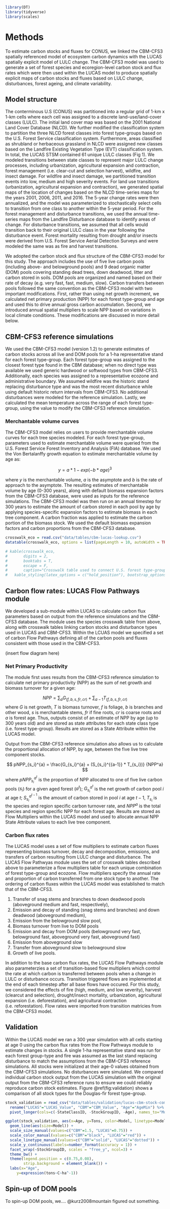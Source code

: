 ```r
library(DT)
library(tidyverse)
library(scales)
```

# Methods

To estimate carbon stocks and fluxes for CONUS, we linked the CBM-CFS3 spatially referenced model of ecosystem carbon dynamics with the LUCAS spatially explicit model of LULC change. The CBM-CFS3 model was used to generate a set of forest species and ecoregion-level carbon stock and flux rates which were then used within the LUCAS model to produce spatially explicit maps of carbon stocks and fluxes based on LULC change, disturbances, forest ageing, and climate variability.

## Model structure

The conterminous U.S (CONUS) was partitioned into a regular grid of 1-km x 1-km cells where each cell was assigned to a discrete land-use/land-cover classes (LULC). The initial land cover map was based on the 2001 National Land Cover Database (NLCD). We further modified the classification system to partition the three NLCD forest classes into forest type-groups based on the U.S. Forest Service classification system. Furthermore, areas classified as shrubland or herbaceous grassland in NLCD were assigned new classes based on the Landfire Existing Vegetation Type (EVT) classification system. In total, the LUCAS STSM contained 61 unique LULC classes (Fig 1). 
We modeled transitions between state classes to represent major LULC change processes, including urbanization, agricultural expansion and contraction, forest management (i.e. clear-cut and selection harvest), wildfire, and insect damage. For wildfire and insect damage, we partitioned transition events into low, medium and high severity events. For land use transitions (urbanization, agricultural expansion and contraction), we generated spatial maps of the location of changes based on the NLCD time-series maps for the years 2001, 2006, 2011, and 2016. The 5-year change rates were then annualized, and the model was parameterized to stochastically select cells to transition from one class to another within the 5-year period. For the forest management and disturbance transitions, we used the annual time-series maps from the Landfire Disturbance database to identify areas of change. For disturbance transitions, we assumed that all cells would transition back to their original LULC class in the year following the disturbance event. Forest mortality resulting from drought and/or insects were derived from U.S. Forest Service Aerial Detection Surveys and were modeled the same was as fire and harvest transitions. 

We adopted the carbon stock and flux structure of the CBM-CFS3 model for this study. The approach includes the use of five live carbon pools (including above- and belowground pools) and 9 dead organic matter (DOM) pools covering standing dead trees, down deadwood, litter and carbon stored in soils. DOM pools are organized and named based on their rate of decay (e.g. very fast, fast, medium, slow). Carbon transfers between pools followed the same convention as the CBM-CFS3 model with two important modifications. First, rather than using net growth increment, we calculated net primary production (NPP) for each forest type-group and age and used this to drive annual gross carbon accumulation. Second, we introduced annual spatial multipliers to scale NPP based on variations in local climate conditions. These modifications are discussed in more detail below. 

## CBM-CFS3 reference simulations

We used the CBM-CFS3 model (version 1.2) to generate estimates of carbon stocks across all live and DOM pools for a 1-ha representative stand for each forest type-group. Each forest type-group was assigned to the closest forest type found in the CBM database; when no direct type was available we used generic hardwood or softwood types from CBM-CFS3. Additionally, each species was assigned to a representative ecozone and administrative boundary. We assumed wildfire was the historic stand replacing disturbance type and was the most recent disturbance while using default historic return intervals from CBM-CFS3. No additional disturbances were modeled for the reference simulation. Lastly, we calculated the mean temperature across the range of each forest type-group, using the value to modify the CBM-CFS3 reference simulation. 

### Merchantable volume curves

The CBM-CFS3 model relies on users to provide merchantable volume curves for each tree species modeled. For each forest type-group, parameters used to estimate merchantable volume were queried from the U.S. Forest Service Forest Inventory and Analysis (FIA) database. We used the Von Bertalanffy growth equation to estimate merchantable volume by age as:

$$ y = a*1-exp(-b*age)^3 $$

where *y* is the merchantable volume, *a* is the asymptote and *b* is the rate of approach to the asymptote. The resulting estimates of merchantable volume by age (0-300 years), along with default biomass expansion factors from the CBM-CFS3 database, were used as inputs for the reference simulations. The CBM-CFS3 model was then run on an annual timestep for 300 years to estimate the amount of carbon stored in each pool by age by applying species-specific expansion factors to estimate biomass in each tree component. A carbon fraction was applied to estimate the carbon portion of the biomass stock. We used the default biomass expansion factors and carbon proportions from the CBM-CFS3 database.


```r
crosswalk_eco = read.csv("data/tables/cbm-lucas-lookup.csv") 
datatable(crosswalk_eco, options = list(pageLength = 10, autoWidth = TRUE), rownames= FALSE)

# kable(crosswalk_eco, 
#       digits = 2, 
#       booktabs = T, 
#       escape = F, 
#       caption="Crosswalk table used to connect U.S. forest type-groups to Ecozones, Provinces and species types.") %>% 
#   kable_styling(latex_options = c("hold_position"), bootstrap_options = c("striped"))
```


## Carbon flow rates: LUCAS Flow Pathways module

We developed a sub-module within LUCAS to calculate carbon flux parameters based on output from the reference simulations and the CBM-CFS3 database. The module uses the species crosswalk table from above, along with crosswalk tables linking carbon stocks and disturbance types used in LUCAS and CBM-CFS3. Within the LCUAS model we specified a set of carbon Flow Pathways defining all of the carbon pools and fluxes consistent with those used in the CBM-CFS3. 

(insert flow diagram here)


### Net Primary Productivity

The module first uses results from the CBM-CFS3 reference simulation to calculate net primary productivity (NPP) as the sum of net growth and biomass turnover for a given age:

$$ NPP = \sum_{a} G_{(f,b,s,fr,cr)} + \sum_{a-1} T_{(f,b,s,fr,cr)}$$
where $G$ is net growth, $T$ is biomass turnover, $f$ is foliage, $b$ is branches and other wood, $s$ is merchantable stems, $fr$ if fine roots, $cr$ is coarse roots and $a$ is forest age. Thus, outputs consist of an estimate of NPP by age (up to 300 years old) and are stored as state attributes for each state class type (i.e. forest type-group). Results are stored as a State Attribute within the LUCAS model.

Output from the CBM-CFS3 reference simulation also allows us to calculate the proportional allocation of NPP, by age, between the five live tree component stocks.

$$ pNPP_{s_i}^{a} = \frac{G_{s_i}^{a} + (S_{s_i}^{{a-1}} * T_{s_i})} {NPP^a}  $$
where $pNPP_{s_i}^{a^t}$ is the proportion of NPP allocated to one of five live carbon pools ($s_i$) for a given aged forest ($a^t$); $G_{s_i}^{a^t}$ is the net growth of carbon pool $i$ at age $t$; $S_{s_i}^{a^{t-1}}$ is the amount of carbon stored in pool $i$ at age $t-1$, $T_{s_i}$ is the species and region specific carbon turnover rate, and $NPP^a$ is the total species and region specific NPP for each forest age. Results are stored as Flow Multipliers within the LUCAS model and used to allocate annual NPP State Attribute values to each live tree component.

### Carbon flux rates

The LUCAS model uses a set of flow multipliers to estimate carbon fluxes representing biomass turnover, decay and decomposition, emissions, and transfers of carbon resulting from LULC change and disturbance. The LUCAS Flow Pathwyas module uses the set of crosswalk tables described above to parameterize a flow multipliers table for each unique combination of forest type-group and ecozone. Flow multipliers specify the annual rate and proportion of carbon transferred from one stock type to another. The ordering of carbon fluxes within the LUCAS model was established to match that of the CBM-CFS3.

1. Transfer of snag stems and branches to down deadwood pools (aboveground medium and fast, respectively),
2. Emission and decay of standing (snag stems and branches) and down deadwood (aboveground medium),
3. Emission from the belowground slow pool,
4. Biomass turnover from live to DOM pools
5. Emission and decay from DOM pools (belowground very fast, belowground fast, aboveground very fast, aboveground fast)
6. Emission from aboveground slow
7. Transfer from aboveground slow to belowground slow
8. Growth of live pools.

In addition to the base carbon flux rates, the LUCAS Flow Pathways module also parameterzies a set of transition-based flow multipliers which control the rate at which carbon is transferred between pools when a change in LULC or disturbance occurs. Transition triggered flows are implemented at the end of each timestep after all base flows have occured. For this study, we considered the effects of fire (high, medium, and low severity), harvest (clearcut and selection), drought/insect mortality, urbanization, agricultural expansion (i.e. deforestation), and agricultural contraction (i.e. reforestation). Flow rates were imported from transition matricies from the CBM-CFS3 model.

## Validation

Within the LUCAS model we ran a 300 year simulation with all cells starting at age 0 using the carbon flux rates from the Flow Pathways module to estimate changes in stocks. A single 1-ha representative stand was run for each forest group-type and fire was assumed as the last stand replacing disturbance to match the assumptions from the CBM-CFS3 reference simulations. All stocks were initialized at their age-0 values obtained from the CBM-CFS3 simulations. No disturbances were simulated. We compared individual carbon stock output from the LUCAS simulation with the original output from the CBM-CFS3 reference runs to ensure we could reliably reproduce carbon stock estimates. Figure \@ref(fig:validation) shows a comparison of all stock types for the Douglas-fir forest type-group.

```r
stock_validation = read_csv("data/tables/validation/lucas-cbm-stock-comparison.csv") %>%
  rename("LUCAS"="LUCAS_Value", "CBM"="CBM_Value", "Age"="AgeMin") %>%
  pivot_longer(cols=c(-StateClassID, -StockGroupID, -Age), names_to="Model", values_to="Tons")

ggplot(stock_validation, aes(x=Age, y=Tons, color=Model, linetype=Model)) +
  geom_line(aes(size=Model)) +
  scale_size_manual(values=c("CBM"=1.5, "LUCAS"=0.75)) +
  scale_color_manual(values=c("CBM"="black", "LUCAS"="red")) +
  scale_linetype_manual(values=c("CBM"="solid", "LUCAS"="dotted")) +
  scale_y_continuous(labels=number_format(accuracy = 1)) +
  facet_wrap(~StockGroupID, scales = "free_y", ncol=3) +
  theme_bw() +
  theme(legend.position = c(0.75,0.08),
        strip.background = element_blank()) +
  labs(x="Age", 
     y=expression(tons~C~ha^-1))

```

## Spin-up of DOM pools

To spin-up DOM pools, we.... @kurz2008mountain figured out something.


















